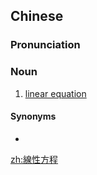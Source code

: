 {{also|线性方程}}
==Chinese==
{{zh-forms|s=线性方程|type=22}}

===Pronunciation===
{{zh-pron
|m=xiànxìng fāngchéng
|c=sin3 sing3 fong1 cing4
|cat=n
}}

===Noun===
{{zh-noun}}

# {{lb|zh|algebra}} [[linear equation]]

====Synonyms====
* {{zh-l|一次方程}}

[[zh:線性方程]]